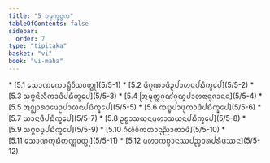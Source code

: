 ```yaml
---
title: "5 ᨧᨾ᩠ᨾᨠ᩠ᨡᨶ᩠ᨵᨠ"
tableOfContents: false
sidebar:
  order: 7
type: "tipitaka"
basket: "vi"
book: "vi-maha"
---
```



<DynamicBreadcrumb />



<TableOfContents book="vi-maha" section="5">
* [5.1 ᩈᩮᩣᨱᨠᩮᩣᩊᩥᩅᩥᩈᩅᨲ᩠ᨳᩩ](5/5-1)
* [5.2 ᨴᩥᨣᩩᨱᩣᨴᩥᩏᨸᩣᩉᨶᨸᨭᩥᨠ᩠ᨡᩮᨸ](5/5-2)
* [5.3 ᩈᨻ᩠ᨻᨶᩦᩃᩥᨠᩣᨴᩥᨸᨭᩥᨠ᩠ᨡᩮᨸ](5/5-3)
* [5.4 ᩒᨾᩩᨠ᩠ᨠᨣᩩᨱᩘᨣᩩᨱᩪᨸᩣᩉᨶᩣᨶᩩᨩᩣᨶᨶ](5/5-4)
* [5.5 ᩋᨩ᩠ᨫᩣᩁᩣᨾᩮᩏᨸᩣᩉᨶᨸᨭᩥᨠ᩠ᨡᩮᨸ](5/5-5)
* [5.6 ᨠᨭ᩠ᨮᨸᩣᨴᩩᨠᩣᨴᩥᨸᨭᩥᨠ᩠ᨡᩮᨸ](5/5-6)
* [5.7 ᨿᩣᨶᩣᨴᩥᨸᨭᩥᨠ᩠ᨡᩮᨸ](5/5-7)
* [5.8 ᩏᨧ᩠ᨧᩣᩈᨿᨶᨾᩉᩣᩈᨿᨶᨸᨭᩥᨠ᩠ᨡᩮᨸ](5/5-8)
* [5.9 ᩈᨻ᩠ᨻᨧᨾ᩠ᨾᨸᨭᩥᨠ᩠ᨡᩮᨸ](5/5-9)
* [5.10 ᨣᩥᩉᩥᩅᩥᨠᨲᩣᨶᩩᨬ᩠ᨬᩣᨲᩣᨴᩥ](5/5-10)
* [5.11 ᩈᩮᩣᨱᨠᩩᨭᩥᨠᨱ᩠ᨱᩅᨲ᩠ᨳᩩ](5/5-11)
* [5.12 ᨾᩉᩣᨠᨧ᩠ᨧᩣᨶᩔᨸᨬ᩠ᨧᩅᩁᨸᩁᩥᨴᩔᨶ](5/5-12)
</TableOfContents>